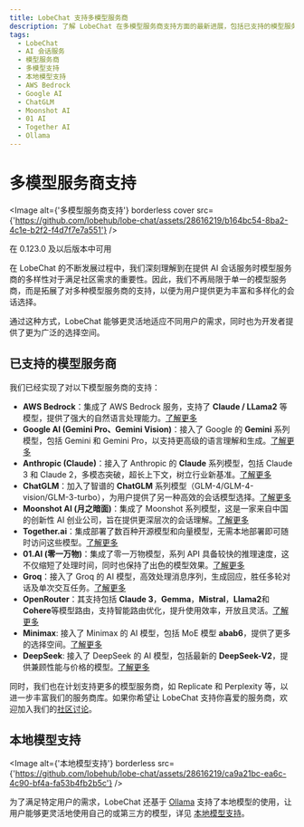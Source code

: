 ```yaml
---
title: LobeChat 支持多模型服务商
description: 了解 LobeChat 在多模型服务商支持方面的最新进展，包括已支持的模型服务商和计划中的扩展，以及本地模型支持的使用方式。
tags:
  - LobeChat
  - AI 会话服务
  - 模型服务商
  - 多模型支持
  - 本地模型支持
  - AWS Bedrock
  - Google AI
  - ChatGLM
  - Moonshot AI
  - 01 AI
  - Together AI
  - Ollama
---
```


# 多模型服务商支持

<Image alt={'多模型服务商支持'} borderless cover src={'https://github.com/lobehub/lobe-chat/assets/28616219/b164bc54-8ba2-4c1e-b2f2-f4d7f7e7a551'} />

<Callout>在 0.123.0 及以后版本中可用</Callout>

在 LobeChat 的不断发展过程中，我们深刻理解到在提供 AI 会话服务时模型服务商的多样性对于满足社区需求的重要性。因此，我们不再局限于单一的模型服务商，而是拓展了对多种模型服务商的支持，以便为用户提供更为丰富和多样化的会话选择。

通过这种方式，LobeChat 能够更灵活地适应不同用户的需求，同时也为开发者提供了更为广泛的选择空间。

## 已支持的模型服务商

我们已经实现了对以下模型服务商的支持：

- **AWS Bedrock**：集成了 AWS Bedrock 服务，支持了 **Claude / LLama2** 等模型，提供了强大的自然语言处理能力。[了解更多](https://aws.amazon.com/cn/bedrock)
- **Google AI (Gemini Pro、Gemini Vision)**：接入了 Google 的 **Gemini** 系列模型，包括 Gemini 和 Gemini Pro，以支持更高级的语言理解和生成。[了解更多](https://deepmind.google/technologies/gemini/)
- **Anthropic (Claude)**：接入了 Anthropic 的 **Claude** 系列模型，包括 Claude 3 和 Claude 2，多模态突破，超长上下文，树立行业新基准。[了解更多](https://www.anthropic.com/claude)
- **ChatGLM**：加入了智谱的 **ChatGLM** 系列模型（GLM-4/GLM-4-vision/GLM-3-turbo），为用户提供了另一种高效的会话模型选择。[了解更多](https://www.zhipuai.cn/)
- **Moonshot AI (月之暗面)**：集成了 Moonshot 系列模型，这是一家来自中国的创新性 AI 创业公司，旨在提供更深层次的会话理解。[了解更多](https://www.moonshot.cn/)
- **Together.ai**：集成部署了数百种开源模型和向量模型，无需本地部署即可随时访问这些模型。[了解更多](https://www.together.ai/)
- **01.AI (零一万物)**：集成了零一万物模型，系列 API 具备较快的推理速度，这不仅缩短了处理时间，同时也保持了出色的模型效果。[了解更多](https://www.lingyiwanwu.com/)
- **Groq**：接入了 Groq 的 AI 模型，高效处理消息序列，生成回应，胜任多轮对话及单次交互任务。[了解更多](https://groq.com/)
- **OpenRouter**：其支持包括 **Claude 3**，**Gemma**，**Mistral**，**Llama2**和**Cohere**等模型路由，支持智能路由优化，提升使用效率，开放且灵活。[了解更多](https://openrouter.ai/)
- **Minimax**: 接入了 Minimax 的 AI 模型，包括 MoE 模型 **abab6**，提供了更多的选择空间。[了解更多](https://www.minimaxi.com/)
- **DeepSeek**: 接入了 DeepSeek 的 AI 模型，包括最新的 **DeepSeek-V2**，提供兼顾性能与价格的模型。[了解更多](https://www.deepseek.com/)

同时，我们也在计划支持更多的模型服务商，如 Replicate 和 Perplexity 等，以进一步丰富我们的服务商库。如果你希望让 LobeChat 支持你喜爱的服务商，欢迎加入我们的[社区讨论](https://github.com/lobehub/lobe-chat/discussions/1284)。

## 本地模型支持

<Image alt={'本地模型支持'} borderless src={'https://github.com/lobehub/lobe-chat/assets/28616219/ca9a21bc-ea6c-4c90-bf4a-fa53b4fb2b5c'} />

为了满足特定用户的需求，LobeChat 还基于 [Ollama](https://ollama.ai) 支持了本地模型的使用，让用户能够更灵活地使用自己的或第三方的模型，详见 [本地模型支持](/docs/usage/features/local-llm)。

